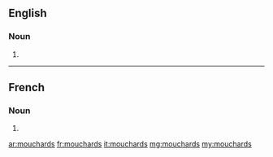 ==English==

===Noun===
{{head|en|plural}}

# {{plural of|mouchard|lang=en}}

----

==French==

===Noun===
{{head|fr|plural|g=m}}

# {{plural of|mouchard|lang=fr}}

[[ar:mouchards]]
[[fr:mouchards]]
[[it:mouchards]]
[[mg:mouchards]]
[[my:mouchards]]